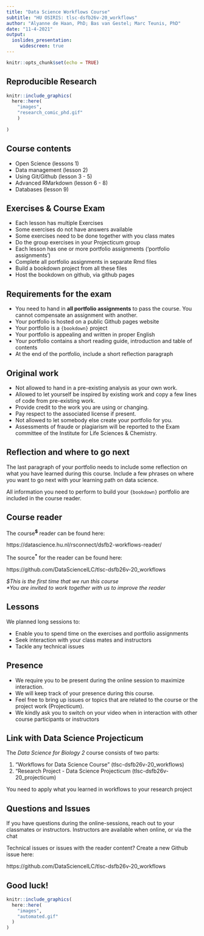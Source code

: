 ```yaml
---
title: "Data Science Workflows Course" 
subtitle: "HU OSIRIS: tlsc-dsfb26v-20_workflows"
author: "Alyanne de Haan, PhD; Bas van Gestel; Marc Teunis, PhD"
date: "11-4-2021"
output: 
  ioslides_presentation:
     widescreen: true
---
```


```r
knitr::opts_chunk$set(echo = TRUE)
```

## Reproducible Research

```r
knitr::include_graphics(
  here::here(
    "images",
    "research_comic_phd.gif"
    )
  
)
```


## Course contents

 - Open Science (lessons 1)
 - Data management (lesson 2)
 - Using Git/Github (lesson 3 - 5)
 - Advanced RMarkdown (lesson 6 - 8)
 - Databases (lesson 9)
 
## Exercises & Course Exam

 - Each lesson has multiple Exercises
 - Some exercises do not have answers available
 - Some exercises need to be done together with you class mates
 - Do the group exercises in your Projecticum group
 - Each lesson has one or more portfolio assignments ('portfolio assignments')
 - Complete all portfolio assignments in separate Rmd files
 - Build a bookdown project from all these files
 - Host the bookdown on github, via github pages

## Requirements for the exam
 
 - You need to hand in **all portfolio assignments** to pass the course. You cannot compensate an assignment with another. 
 - Your portfolio is hosted on a public Github pages website
 - Your portfolio is a `{bookdown}` project
 - Your portfolio is appealing and written in proper English
 - Your portfolio contains a short reading guide, introduction and table of contents
 - At the end of the portfolio, include a short reflection paragraph
 
## Original work

 - Not allowed to hand in a pre-existing analysis as your own work. 
 - Allowed to let yourself be inspired by existing work and copy a few lines of code from pre-existing work.
 - Provide credit to the work you are using or changing. 
 - Pay respect to the associated license if present. 
 - Not allowed to let somebody else create your portfolio for you. 
 - Assessments of fraude or plagiarism will be reported to the Exam committee of the Institute for Life Sciences & Chemistry.
 
 
## Reflection and where to go next

The last paragraph of your portfolio needs to include some reflection on what you have learned during this course. Include a few phrases on where you want to go next with your learning path on data science. 
 
 All information you need to perform to build your `{bookdown}` portfolio are included in the course reader.
 
## Course reader

The course<sup>**$**</sup> reader can be found here:

https://datascience.hu.nl/rsconnect/dsfb2-workflows-reader/
 
The source<sup>**\***</sup> for the reader can be found here:

https://github.com/DataScienceILC/tlsc-dsfb26v-20_workflows
 
_\$This is the first time that we run this course_ <br/>
_\*You are invited to work together with us to improve the reader_

## Lessons

We planned long sessions to:

 - Enable you to spend time on the exercises and portfolio assignments
 - Seek interaction with your class mates and instructors
 - Tackle any technical issues

## Presence

 - We require you to be present during the online session to maximize interaction.
 - We will keep track of your presence during this course.
 - Feel free to bring up issues or topics that are related to the course or the project work (Projecticum).
 - We kindly ask you to switch on your video when in interaction with other course participants or instructors

## Link with Data Science Projecticum 

The _Data Science for Biology 2_ course consists of two parts:

 1. "Workflows for Data Science Course" (tlsc-dsfb26v-20_workflows)
 2. "Research Project - Data Science Projecticum (tlsc-dsfb26v-20_projecticum)
 
 You need to apply what you learned in workflows to your research project

## Questions and Issues

If you have questions during the online-sessions, reach out to your classmates or instructors. Instructors are available when online, or via the chat 

Technical issues or issues with the reader content? Create a new Github issue here:

https://github.com/DataScienceILC/tlsc-dsfb26v-20_workflows

## Good luck!

```r
knitr::include_graphics(
  here::here(
    "images",
    "automated.gif"
  )
)
```
